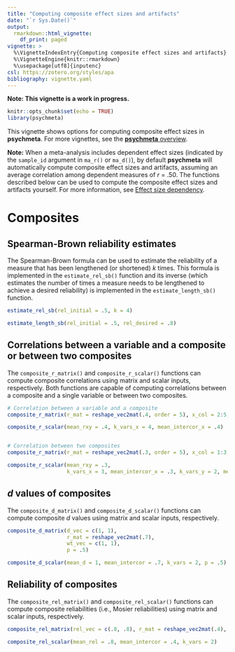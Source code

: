 ```yaml
---
title: "Computing composite effect sizes and artifacts"
date: "`r Sys.Date()`"
output: 
  rmarkdown::html_vignette:
    df_print: paged
vignette: >
  %\VignetteIndexEntry{Computing composite effect sizes and artifacts}
  %\VignetteEngine{knitr::rmarkdown}
  %\usepackage[utf8]{inputenc}
csl: https://zotero.org/styles/apa
bibliography: vignette.yaml
---
```


**Note: This vignette is a work in progress.** 

```r
knitr::opts_chunk$set(echo = TRUE)
library(psychmeta)
```

This vignette shows options for computing composite effect sizes in **psychmeta**.
For more vignettes, see the [**psychmeta** overview](overview.html).

**Note:** When a meta-analysis includes dependent effect sizes (indicated by
the `sample_id` argument in `ma_r()` or `ma_d()`), by default **psychmeta** will
automatically compute composite effect sizes and artifacts, assuming an average
correlation among dependent measures of _r_ = .50. The functions described below
can be used to compute the composite effect sizes and artifacts yourself.
For more information, see [Effect size dependency](dependency.html).

# Composites

## Spearman-Brown reliability estimates

The Spearman-Brown formula can be used to estimate the reliability of a measure that has been lengthened (or shortened) *k* times. This formula is implemented in the `estimate_rel_sb()` function and its inverse (which estimates the number of times a measure needs to be lengthened to achieve a desired reliability) is implemented in the `estimate_length_sb()` function.

```r
estimate_rel_sb(rel_initial = .5, k = 4)

estimate_length_sb(rel_initial = .5, rel_desired = .8)
```

## Correlations between a variable and a composite or between two composites

The `composite_r_matrix()` and `composite_r_scalar()` functions can compute composite correlations using matrix and scalar inputs, respectively. Both functions are capable of computing correlations between a composite and a single variable or between two composites.
```r
# Correlation between a variable and a composite
composite_r_matrix(r_mat = reshape_vec2mat(.4, order = 5), x_col = 2:5, y_col = 1)

composite_r_scalar(mean_rxy = .4, k_vars_x = 4, mean_intercor_x = .4)


# Correlation between two composites
composite_r_matrix(r_mat = reshape_vec2mat(.3, order = 5), x_col = 1:3, y_col = 4:5)

composite_r_scalar(mean_rxy = .3,
                   k_vars_x = 3, mean_intercor_x = .3, k_vars_y = 2, mean_intercor_y = .3)
```


## *d* values of composites
The `composite_d_matrix()` and `composite_d_scalar()` functions can compute composite *d* values using matrix and scalar inputs, respectively.

```r
composite_d_matrix(d_vec = c(1, 1),
                   r_mat = reshape_vec2mat(.7),
                   wt_vec = c(1, 1),
                   p = .5)

composite_d_scalar(mean_d = 1, mean_intercor = .7, k_vars = 2, p = .5)
```


## Reliability of composites
The `composite_rel_matrix()` and `composite_rel_scalar()` functions can compute composite reliabilities (i.e., Mosier reliabilities) using matrix and scalar inputs, respectively.

```r
composite_rel_matrix(rel_vec = c(.8, .8), r_mat = reshape_vec2mat(.4), sd_vec = c(1, 1))

composite_rel_scalar(mean_rel = .8, mean_intercor = .4, k_vars = 2)
```
